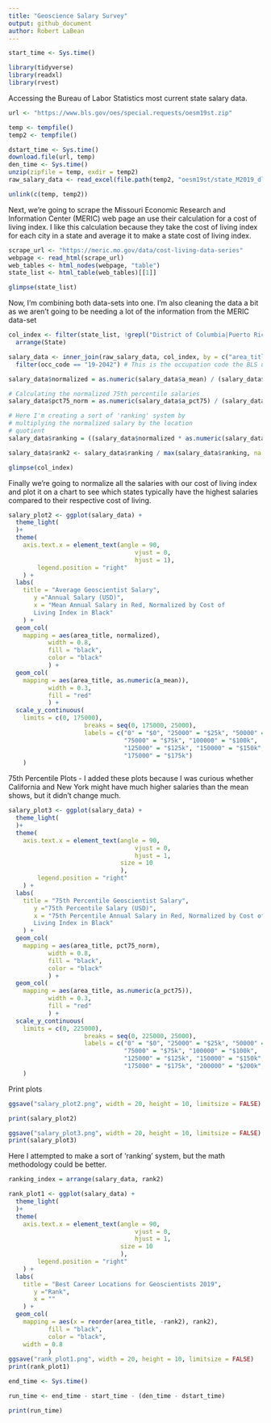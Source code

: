```yaml
---
title: "Geoscience Salary Survey"
output: github_document
author: Robert LaBean
---
```


```r
start_time <- Sys.time()

library(tidyverse)
library(readxl)
library(rvest)

```

Accessing the Bureau of Labor Statistics most current state salary data.

```r

url <- "https://www.bls.gov/oes/special.requests/oesm19st.zip"

temp <- tempfile()
temp2 <- tempfile()

dstart_time <- Sys.time()
download.file(url, temp)
den_time <- Sys.time()
unzip(zipfile = temp, exdir = temp2)
raw_salary_data <- read_excel(file.path(temp2, "oesm19st/state_M2019_dl.xlsx"))

unlink(c(temp, temp2))

```

Next, we're going to scrape the Missouri Economic Research and Information Center (MERIC) web page an use their calculation for a cost of living index. I like this calculation because they take the cost of living index for each city in a state and average it to make a state cost of living index.

```r

scrape_url <- "https://meric.mo.gov/data/cost-living-data-series"
webpage <- read_html(scrape_url)
web_tables <- html_nodes(webpage, "table")
state_list <- html_table(web_tables)[[1]]

glimpse(state_list)

```

Now, I'm combining both data-sets into one. I'm also cleaning the data a bit as we aren't going to be needing a lot of the information from the MERIC data-set

```r

col_index <- filter(state_list, !grepl("District of Columbia|Puerto Rico|US", State)) %>%
  arrange(State)

salary_data <- inner_join(raw_salary_data, col_index, by = c("area_title" = "State")) %>%
  filter(occ_code == "19-2042") # This is the occupation code the BLS uses for Geoscientists

salary_data$normalized = as.numeric(salary_data$a_mean) / (salary_data$Index/100)

# Calculating the normalized 75th percentile salaries
salary_data$pct75_norm = as.numeric(salary_data$a_pct75) / (salary_data$Index/100)

# Here I'm creating a sort of 'ranking' system by 
# multiplying the normalized salary by the location
# quotient
salary_data$ranking = ((salary_data$normalized * as.numeric(salary_data$loc_quotient))) / as.numeric(max(salary_data$loc_quotient)) 

salary_data$rank2 <- salary_data$ranking / max(salary_data$ranking, na.rm = TRUE)

glimpse(col_index)

```

Finally we're going to normalize all the salaries with our cost of living index and plot it on a chart to see which states typically have the highest salaries compared to their respective cost of living. 

```r

salary_plot2 <- ggplot(salary_data) +
  theme_light(
  )+
  theme(
    axis.text.x = element_text(angle = 90,
                                   vjust = 0,
                                   hjust = 1),
        legend.position = "right"
    ) +
  labs(
    title = "Average Geoscientist Salary",
       y ="Annual Salary (USD)",
       x = "Mean Annual Salary in Red, Normalized by Cost of
       Living Index in Black"
    ) +
  geom_col(
    mapping = aes(area_title, normalized), 
           width = 0.8,
           fill = "black", 
           color = "black"
           ) +
  geom_col(
    mapping = aes(area_title, as.numeric(a_mean)),
           width = 0.3, 
           fill = "red"
           ) +
  scale_y_continuous(
    limits = c(0, 175000), 
                     breaks = seq(0, 175000, 25000), 
                     labels = c("0" = "$0", "25000" = "$25k", "50000" = "$50k", 
                                "75000" = "$75k", "100000" = "$100k", 
                                "125000" = "$125k", "150000" = "$150k", 
                                "175000" = "$175k")
    )

```

75th Percentile Plots - I added these plots because I was curious whether California and New York might have much higher salaries than the mean shows, but it didn't change much. 

``` r

salary_plot3 <- ggplot(salary_data) +
  theme_light(
  )+
  theme(
    axis.text.x = element_text(angle = 90,
                                   vjust = 0,
                                   hjust = 1, 
                               size = 10
                               ),
        legend.position = "right"
    ) +
  labs(
    title = "75th Percentile Geoscientist Salary",
       y ="75th Percentile Salary (USD)",
       x = "75th Percentile Annual Salary in Red, Normalized by Cost of
       Living Index in Black"
    ) +
  geom_col(
    mapping = aes(area_title, pct75_norm), 
           width = 0.8,
           fill = "black", 
           color = "black"
           ) +
  geom_col(
    mapping = aes(area_title, as.numeric(a_pct75)),
           width = 0.3, 
           fill = "red"
           ) +
  scale_y_continuous(
    limits = c(0, 225000), 
                     breaks = seq(0, 225000, 25000), 
                     labels = c("0" = "$0", "25000" = "$25k", "50000" = "$50k", 
                                "75000" = "$75k", "100000" = "$100k", 
                                "125000" = "$125k", "150000" = "$150k", 
                                "175000" = "$175k", "200000" = "$200k", "225000" = "$225k")
    )

```

Print plots
```r

ggsave("salary_plot2.png", width = 20, height = 10, limitsize = FALSE)

print(salary_plot2)

ggsave("salary_plot3.png", width = 20, height = 10, limitsize = FALSE)
print(salary_plot3)

```

Here I attempted to make a sort of 'ranking' system, but the math methodology could be better. 

```r

ranking_index = arrange(salary_data, rank2)

rank_plot1 <- ggplot(salary_data) +
  theme_light(
  )+
  theme(
    axis.text.x = element_text(angle = 90,
                                   vjust = 0,
                                   hjust = 1, 
                               size = 10
                               ),
        legend.position = "right"
    ) +
  labs(
    title = "Best Career Locations for Geoscientists 2019",
       y ="Rank",
       x = ""
    ) +
  geom_col(
    mapping = aes(x = reorder(area_title, -rank2), rank2),
           fill = "black", 
           color = "black",
    width = 0.8
           )
ggsave("rank_plot1.png", width = 20, height = 10, limitsize = FALSE)
print(rank_plot1)

end_time <- Sys.time()

run_time <- end_time - start_time - (den_time - dstart_time)

print(run_time)
```